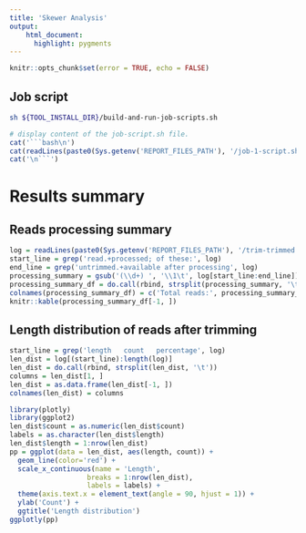 ```yaml
---
title: 'Skewer Analysis'
output:
    html_document:
      highlight: pygments
---
```


```r
knitr::opts_chunk$set(error = TRUE, echo = FALSE)
```


## Job script

```bash
sh ${TOOL_INSTALL_DIR}/build-and-run-job-scripts.sh
```

```r
# display content of the job-script.sh file.
cat('```bash\n')
cat(readLines(paste0(Sys.getenv('REPORT_FILES_PATH'), '/job-1-script.sh')), sep = '\n')
cat('\n```')
```


# Results summary

## Reads processing summary

```r
log = readLines(paste0(Sys.getenv('REPORT_FILES_PATH'), '/trim-trimmed.log'))
start_line = grep('read.+processed; of these:', log)
end_line = grep('untrimmed.+available after processing', log)
processing_summary = gsub('(\\d+) ', '\\1\t', log[start_line:end_line])
processing_summary_df = do.call(rbind, strsplit(processing_summary, '\t'))
colnames(processing_summary_df) = c('Total reads:', processing_summary_df[1,1])
knitr::kable(processing_summary_df[-1, ])
```

## Length distribution of reads after trimming

```r
start_line = grep('length	count	percentage', log)
len_dist = log[(start_line):length(log)]
len_dist = do.call(rbind, strsplit(len_dist, '\t'))
columns = len_dist[1, ]
len_dist = as.data.frame(len_dist[-1, ])
colnames(len_dist) = columns

library(plotly)
library(ggplot2)
len_dist$count = as.numeric(len_dist$count)
labels = as.character(len_dist$length)
len_dist$length = 1:nrow(len_dist)
pp = ggplot(data = len_dist, aes(length, count)) +
  geom_line(color='red') +
  scale_x_continuous(name = 'Length',
                   breaks = 1:nrow(len_dist),
                   labels = labels) +
  theme(axis.text.x = element_text(angle = 90, hjust = 1)) +
  ylab('Count') +
  ggtitle('Length distribution')
ggplotly(pp)
```